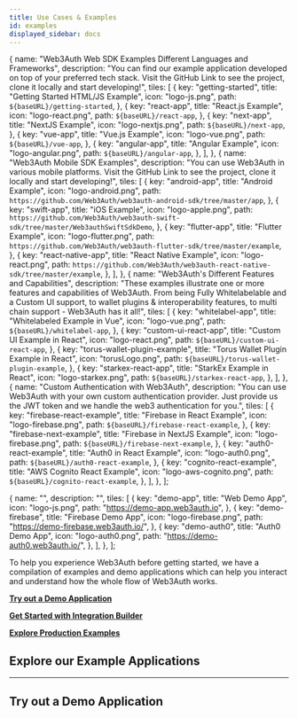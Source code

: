 ```yaml
---
title: Use Cases & Examples
id: examples
displayed_sidebar: docs
---
```




  {
    name: "Web3Auth Web SDK Examples Different Languages and Frameworks",
    description:
      "You can find our example application developed on top of your preferred tech stack. Visit the GitHub Link to see the project, clone it locally and start developing!",
    tiles: [
      {
        key: "getting-started",
        title: "Getting Started HTML/JS Example",
        icon: "logo-js.png",
        path: `${baseURL}/getting-started`,
      },
      {
        key: "react-app",
        title: "React.js Example",
        icon: "logo-react.png",
        path: `${baseURL}/react-app`,
      },
      {
        key: "next-app",
        title: "NextJS Example",
        icon: "logo-nextjs.png",
        path: `${baseURL}/next-app`,
      },
      {
        key: "vue-app",
        title: "Vue.js Example",
        icon: "logo-vue.png",
        path: `${baseURL}/vue-app`,
      },
      {
        key: "angular-app",
        title: "Angular Example",
        icon: "logo-angular.png",
        path: `${baseURL}/angular-app`,
      },
    ],
  },
  {
    name: "Web3Auth Mobile SDK Examples",
    description: "You can use Web3Auth in various mobile platforms. Visit the GitHub Link to see the project, clone it locally and start developing!",
    tiles: [
      {
        key: "android-app",
        title: "Android Example",
        icon: "logo-android.png",
        path: `https://github.com/Web3Auth/web3auth-android-sdk/tree/master/app`,
      },
      {
        key: "swift-app",
        title: "iOS Example",
        icon: "logo-apple.png",
        path: `https://github.com/Web3Auth/web3auth-swift-sdk/tree/master/Web3authSwiftSdkDemo`,
      },
      {
        key: "flutter-app",
        title: "Flutter Example",
        icon: "logo-flutter.png",
        path: `https://github.com/Web3Auth/web3auth-flutter-sdk/tree/master/example`,
      },
      {
        key: "react-native-app",
        title: "React Native Example",
        icon: "logo-react.png",
        path: `https://github.com/Web3Auth/web3auth-react-native-sdk/tree/master/example`,
      },
    ],
  },
  {
    name: "Web3Auth's Different Features and Capabilities",
    description:
      "These examples illustrate one or more features and capabilities of Web3Auth. From being Fully Whitelabelable and a Custom UI support, to wallet plugins & interoperability features, to multi chain support - Web3Auth has it all!",
    tiles: [
      {
        key: "whitelabel-app",
        title: "Whitelabeled Example in Vue",
        icon: "logo-vue.png",
        path: `${baseURL}/whitelabel-app`,
      },
      {
        key: "custom-ui-react-app",
        title: "Custom UI Example in React",
        icon: "logo-react.png",
        path: `${baseURL}/custom-ui-react-app`,
      },
      {
        key: "torus-wallet-plugin-example",
        title: "Torus Wallet Plugin Example in React",
        icon: "torusLogo.png",
        path: `${baseURL}/torus-wallet-plugin-example`,
      },
      {
        key: "starkex-react-app",
        title: "StarkEx Example in React",
        icon: "logo-starkex.png",
        path: `${baseURL}/starkex-react-app`,
      },
    ],
  },
  {
    name: "Custom Authentication with Web3Auth",
    description:
      "You can use Web3Auth with your own custom authentication provider. Just provide us the JWT token and we handle the web3 authentication for you.",
    tiles: [
      {
        key: "firebase-react-example",
        title: "Firebase in React Example",
        icon: "logo-firebase.png",
        path: `${baseURL}/firebase-react-example`,
      },
      {
        key: "firebase-next-example",
        title: "Firebase in NextJS Example",
        icon: "logo-firebase.png",
        path: `${baseURL}/firebase-next-example`,
      },
      {
        key: "auth0-react-example",
        title: "Auth0 in React Example",
        icon: "logo-auth0.png",
        path: `${baseURL}/auth0-react-example`,
      },
      {
        key: "cognito-react-example",
        title: "AWS Cognito React Example",
        icon: "logo-aws-cognito.png",
        path: `${baseURL}/cognito-react-example`,
      },
    ],
  },
];

  {
    name: "",
    description: "",
    tiles: [
      {
        key: "demo-app",
        title: "Web Demo App",
        icon: "logo-js.png",
        path: "https://demo-app.web3auth.io",
      },
      {
        key: "demo-firebase",
        title: "Firebase Demo App",
        icon: "logo-firebase.png",
        path: "https://demo-firebase.web3auth.io/",
      },
      {
        key: "demo-auth0",
        title: "Auth0 Demo App",
        icon: "logo-auth0.png",
        path: "https://demo-auth0.web3auth.io/",
      },
    ],
  },
];

To help you experience Web3Auth before getting started, we have a compilation of examples and demo applications which can help you interact and
understand how the whole flow of Web3Auth works.

**[Try out a Demo Application](#try-out-a-demo-application)**

**[Get Started with Integration Builder](/integration-builder)**

**[Explore Production Examples](./liveexamples)**

## Explore our Example Applications

---

<Tiles tileGroups={ExampleData} />

## Try out a Demo Application

<Tiles tileGroups={DemoData} />
